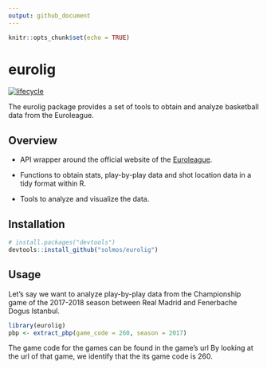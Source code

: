 ```yaml
---
output: github_document
---
```


```r
knitr::opts_chunk$set(echo = TRUE)
```

# eurolig

[![lifecycle](https://img.shields.io/badge/lifecycle-experimental-orange.svg)](https://www.tidyverse.org/lifecycle/#experimental)

The eurolig package provides a set of tools to obtain and analyze basketball data from the Euroleague.

## Overview

* API wrapper around the official website of the [Euroleague](https://www.euroleague.net/).

* Functions to obtain stats, play-by-play data and shot location data in a tidy format within R.

* Tools to analyze and visualize the data.


## Installation

```r
# install.packages("devtools")
devtools::install_github("solmos/eurolig")
```

## Usage

Let's say we want to analyze play-by-play data from the Championship game of the 2017-2018 season between Real Madrid and Fenerbache Dogus Istanbul.

```r
library(eurolig)
pbp <- extract_pbp(game_code = 260, season = 2017)
```

The game code for the games can be found in the game's url
By looking at the url of that game, we identify that the its game code is 260.
